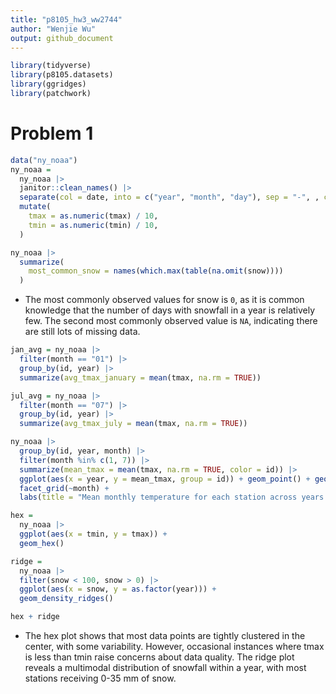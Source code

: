 ```yaml
---
title: "p8105_hw3_ww2744"
author: "Wenjie Wu"
output: github_document
---
```


```r
library(tidyverse)
library(p8105.datasets)
library(ggridges)
library(patchwork)
```

# Problem 1

```r
data("ny_noaa")
ny_noaa = 
  ny_noaa |>
  janitor::clean_names() |>
  separate(col = date, into = c("year", "month", "day"), sep = "-", , convert = TRUE) |>
  mutate(
    tmax = as.numeric(tmax) / 10,
    tmin = as.numeric(tmin) / 10,
  )

ny_noaa |>
  summarize(
    most_common_snow = names(which.max(table(na.omit(snow))))
  )
```

- The most commonly observed values for snow is `0`, as it is common knowledge that the number of days with snowfall in a year is relatively few. The second most commonly observed value is `NA`, indicating there are still lots of missing data. 

```r
jan_avg = ny_noaa |>
  filter(month == "01") |>
  group_by(id, year) |>
  summarize(avg_tmax_january = mean(tmax, na.rm = TRUE))

jul_avg = ny_noaa |>
  filter(month == "07") |>
  group_by(id, year) |>
  summarize(avg_tmax_july = mean(tmax, na.rm = TRUE))

ny_noaa |>
  group_by(id, year, month) |>
  filter(month %in% c(1, 7)) |>
  summarize(mean_tmax = mean(tmax, na.rm = TRUE, color = id)) |>
  ggplot(aes(x = year, y = mean_tmax, group = id)) + geom_point() + geom_path() +
  facet_grid(~month) +
  labs(title = "Mean monthly temperature for each station across years for January and July")

hex = 
  ny_noaa |>
  ggplot(aes(x = tmin, y = tmax)) + 
  geom_hex()

ridge = 
  ny_noaa |>
  filter(snow < 100, snow > 0) |>
  ggplot(aes(x = snow, y = as.factor(year))) + 
  geom_density_ridges()

hex + ridge

```
- The hex plot shows that most data points are tightly clustered in the center, with some variability. However, occasional instances where tmax is less than tmin raise concerns about data quality. The ridge plot reveals a multimodal distribution of snowfall within a year, with most stations receiving 0-35 mm of snow.



